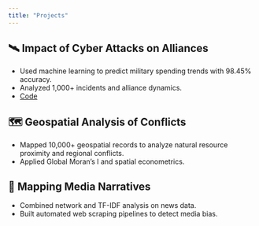 ```yaml
---
title: "Projects"
---
```


## 🛰️ Impact of Cyber Attacks on Alliances

-   Used machine learning to predict military spending trends with 98.45% accuracy.
-   Analyzed 1,000+ incidents and alliance dynamics.
-   [Code](https://github.com/annlsec/gis_project)

## 🗺️ Geospatial Analysis of Conflicts

-   Mapped 10,000+ geospatial records to analyze natural resource proximity and regional conflicts.
-   Applied Global Moran’s I and spatial econometrics.

## 📰 Mapping Media Narratives

-   Combined network and TF-IDF analysis on news data.
-   Built automated web scraping pipelines to detect media bias.
